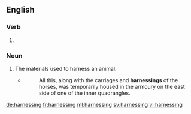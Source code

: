 ==English==

===Verb===
{{head|en|present participle}}

# {{present participle of|harness|lang=en|nocat=1}}

===Noun===
{{en-noun}}

# The materials used to harness an animal.
#* {{w|Mervyn Peake}}
#*: All this, along with the carriages and '''harnessings''' of the horses, was temporarily housed in the armoury on the east side of one of the inner quadrangles.

[[de:harnessing]]
[[fr:harnessing]]
[[ml:harnessing]]
[[sv:harnessing]]
[[vi:harnessing]]